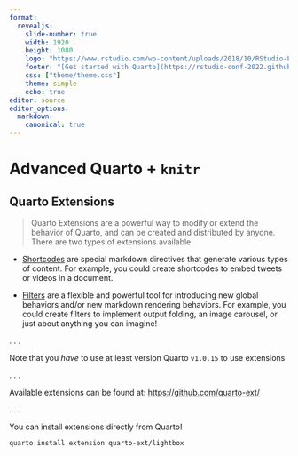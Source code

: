 ```yaml
---
format: 
  revealjs:
    slide-number: true
    width: 1920
    height: 1080
    logo: "https://www.rstudio.com/wp-content/uploads/2018/10/RStudio-Logo-Flat.png"
    footer: "[Get started with Quarto](https://rstudio-conf-2022.github.io/get-started-quarto/)"
    css: ["theme/theme.css"]
    theme: simple
    echo: true
editor: source
editor_options:
  markdown:
    canonical: true
---
```


# Advanced Quarto + `knitr`

## Quarto Extensions

> Quarto Extensions are a powerful way to modify or extend the behavior of Quarto, and can be created and distributed by anyone. There are two types of extensions available:

-   [Shortcodes](https://quarto.org/docs/extensions/shortcodes.html) are special markdown directives that generate various types of content. For example, you could create shortcodes to embed tweets or videos in a document.

-   [Filters](https://quarto.org/docs/extensions/filters.html) are a flexible and powerful tool for introducing new global behaviors and/or new markdown rendering behaviors. For example, you could create filters to implement output folding, an image carousel, or just about anything you can imagine!

. . .

Note that you *have* to use at least version Quarto `v1.0.15` to use extensions

. . .

Available extensions can be found at: <https://github.com/quarto-ext/>

. . .

You can install extensions directly from Quarto!

``` bash
quarto install extension quarto-ext/lightbox
```
